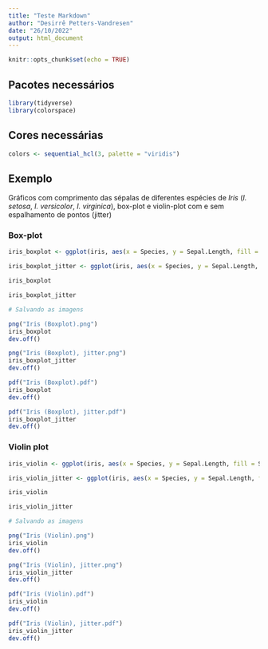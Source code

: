 ```yaml
---
title: "Teste Markdown"
author: "Desirrê Petters-Vandresen"
date: "26/10/2022"
output: html_document
---
```


```r
knitr::opts_chunk$set(echo = TRUE)
```

## Pacotes necessários

```r
library(tidyverse)
library(colorspace)

```

## Cores necessárias

```r
colors <- sequential_hcl(3, palette = "viridis")

```

## Exemplo

Gráficos com comprimento das sépalas de diferentes espécies de *Iris* (*I. setosa*, *I. versicolor*, *I. virginica*), box-plot e violin-plot com e sem espalhamento de pontos (jitter)

### Box-plot

```r
iris_boxplot <- ggplot(iris, aes(x = Species, y = Sepal.Length, fill = Species)) + geom_boxplot(notch = F) + ggtitle("Sépalas de Iris") + ylab("Comprimento da sépala") + xlab("Espécie") + scale_fill_manual(values = c(colors)) 

iris_boxplot_jitter <- ggplot(iris, aes(x = Species, y = Sepal.Length, fill = Species)) + geom_boxplot(notch = F) + ggtitle("Sépalas de Iris") + ylab("Comprimento da sépala") + xlab("Espécie") + scale_fill_manual(values = c(colors)) + geom_jitter()

iris_boxplot

iris_boxplot_jitter

# Salvando as imagens

png("Iris (Boxplot).png")
iris_boxplot
dev.off()

png("Iris (Boxplot), jitter.png")
iris_boxplot_jitter
dev.off()

pdf("Iris (Boxplot).pdf")
iris_boxplot
dev.off()

pdf("Iris (Boxplot), jitter.pdf")
iris_boxplot_jitter
dev.off()

```

### Violin plot

```r
iris_violin <- ggplot(iris, aes(x = Species, y = Sepal.Length, fill = Species)) + geom_violin() + ggtitle("Sépalas de Iris") + ylab("Comprimento da sépala") + xlab("Espécie") + scale_fill_manual(values = c(colors))

iris_violin_jitter <- ggplot(iris, aes(x = Species, y = Sepal.Length, fill = Species)) + geom_violin() + ggtitle("Sépalas de Iris") + ylab("Comprimento da sépala") + xlab("Espécie") + scale_fill_manual(values = c(colors)) + geom_jitter()

iris_violin

iris_violin_jitter

# Salvando as imagens

png("Iris (Violin).png")
iris_violin
dev.off()

png("Iris (Violin), jitter.png")
iris_violin_jitter
dev.off()

pdf("Iris (Violin).pdf")
iris_violin
dev.off()

pdf("Iris (Violin), jitter.pdf")
iris_violin_jitter
dev.off()

```




